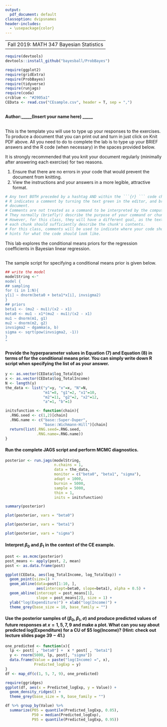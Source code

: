 ```yaml
---
output:
  pdf_document: default
classoption: dvipsnames
header-includes:
  - \usepackage{color}
---
```

----
 Fall 2019: MATH 347 Bayesian Statistics
---

```r
require(devtools)
devtools::install_github("bayesball/ProbBayes")

require(ggplot2)
require(gridExtra)
require(ProbBayes)
require(tidyverse)
require(runjags)
require(coda)
crcblue <- "#2905a1"
CEData <- read.csv("CEsample.csv", header = T, sep = ",")
```
## \textcolor{RoyalBlue}{{Lab 5: Conditional means priors in Bayesian linear regression}}
#### Author:_____(Insert your name here) _____

#### \textcolor{Bittersweet}{Total Grade for Lab 5: /15} 
#### \textcolor{Bittersweet}{Comments (optional)} 

## \textcolor{RoyalBlue}{Template for lab report}
\textbf{Instructions:} This is the template you will use to type up your responses to the exercises. To produce a document that you can print out and turn in just click on Knit PDF above. All you need to do to complete the lab is to type up your BRIEF answers and the R code (when necessary) in the spaces provided below. 

It is strongly recommended that you knit your document regularly (minimally after answering each exercise) for two reasons. 

  1. Ensure that there are no errors in your code that would prevent the document from knitting.
  2. View the instructions and your answers in a more legible, attractive format.


```r
# Any text BOTH preceded by a hashtag AND within the ```{r} ``` code chunk is a comment. 
# R indicates a comment by turning the text green in the editor, and brown in the knitted
# document. 
# Comments are not treated as a command to be interpreted by the computer.
# They normally (briefly!) describe the purpose of your command or chunk in plain English.
# However, for this class, they will have a different goal, as the text above and below 
# each chunk should sufficiently describe the chunk's contents.
# For this class, comments will be used to indicate where your code should go, or to give
# hints for what the code should look like.
```

This lab explores the conditional means priors for the regression coefficients in Bayesian linear regression.

## \textcolor{RoyalBlue}{The conditional means priors in the CE example}
\begin{itemize}
\item The linear relationship:
\begin{eqnarray}
\mu_i=\beta_0+\beta_1x_i.
\end{eqnarray}
\begin{itemize}
    \item Easier to formulate prior opinion about the mean values, $\mu_i$
    \item For predictor value $x_1$, one can construct a Normal prior for the mean value $\mu_1$:
    \begin{eqnarray}
    \mu_1 \sim \textrm{Normal}(m_1,s_1)
    \end{eqnarray}
    \noindent e.g. if $x_1=10$, the mean $\mu_1=\beta_0+\beta_1(1)\sim \textrm{Normal}(8,2)$
    \item Similarly, for predictor value $x_2$, one can construct a Normal prior for the mean value of $\mu_2$:
    \begin{eqnarray}
    \mu_2 \sim \textrm{Normal}(m_2,s_2)
    \end{eqnarray}
    \noindent e.g. if $x_2=12$, the mean $\mu_2=\beta_0+\beta_1(12)\sim \textrm{Normal}(11,2)$
\end{itemize}
\item Assuming independence:
\begin{eqnarray}
\pi(\mu_1,\mu_2)=\pi(\mu_1)\pi(\mu_2)
\end{eqnarray}
\item One can then solve $\beta_0$ and $\beta_1$ in $\mu_i=\beta_0+\beta_1x_i$ given $\mu_1,\mu_2,x_1,x_2$:
\begin{eqnarray}
\beta_1=\frac{\mu_2-\mu_1}{x_2-x_1},
\end{eqnarray}
\begin{eqnarray}
\beta_0=\mu_1-x_1\Big(\frac{\mu_2-\mu_1}{x_2-x_1}\Big).
\end{eqnarray}
\item Currently, we have $x_1=10,x_2=12$, and
\begin{eqnarray}
\mu_1=\beta_0+\beta_1(10)\sim \textrm{Normal}(8,2),
\end{eqnarray}
\begin{eqnarray}
\mu_2=\beta_0+\beta_1(12)\sim \textrm{Normal}(11,2).
\end{eqnarray}
\end{itemize}

## \textcolor{RoyalBlue}{Specifying a conditional means prior in JAGS}
The \texttt{modelString} sample script for specifying a conditional means prior is given below.

```r
## write the model
modelString <-"
model {
## sampling
for (i in 1:N){
y[i] ~ dnorm(beta0 + beta1*x[i], invsigma2)
}
## priors
beta1 <- (mu2 - mu1)/(x2 - x1)
beta0 <- mu1 - x1*(mu2 - mu1)/(x2 - x1)
mu1 ~ dnorm(m1, g1)
mu2 ~ dnorm(m2, g2)
invsigma2 ~ dgamma(a, b)
sigma <- sqrt(pow(invsigma2, -1))
}
"
```

#### \textcolor{RoyalBlue}{Exercise 1:} Provide the hyperparameter values in Equation $(7)$ and Equation $(8)$ in terms of \texttt{the\_data} for the conditional means prior. You can simply write down R script when specifying the list of \texttt{the\_data} as your answer.

```r
y <- as.vector(CEData$log_TotalExp)
x <- as.vector(CEData$log_TotalIncome)
N <- length(y)
the_data <- list("y"=y, "x"=x, "N"=N,
                 "m1"=8, "g1"=2, "x1"=10,
                 "m2"=11, "g2"=2, "x2"=12,
                 "a"=1, "b"=1)

initsfunction <- function(chain){
  .RNG.seed <- c(1,2)[chain]
  .RNG.name <- c("base::Super-Duper",
                 "base::Wichmann-Hill")[chain]
  return(list(.RNG.seed=.RNG.seed,
              .RNG.name=.RNG.name))
}
```


#### \textcolor{Bittersweet}{Grade for Exercise 1: /3} 
#### \textcolor{Bittersweet}{Comments: }

#### \textcolor{RoyalBlue}{Exercise 2:} Run the complete JAGS script and perform MCMC diagnostics.

```r
posterior <- run.jags(modelString,
                      n.chains = 1,
                      data = the_data,
                      monitor = c("beta0", "beta1", "sigma"),
                      adapt = 1000,
                      burnin = 5000,
                      sample = 5000,
                      thin = 1,
                      inits = initsfunction)
```
```r
summary(posterior) 
```
```r
plot(posterior, vars = "beta0")
```

```r
plot(posterior, vars = "beta1")
```

```r
plot(posterior, vars = "sigma")
```


#### \textcolor{Bittersweet}{Grade for Exercise 2: /4} 
#### \textcolor{Bittersweet}{Comments: }

#### \textcolor{RoyalBlue}{Exercise 3:} Interpret $\beta_0$ and $\beta_1$ in the context of the CE example.

```r
post <- as.mcmc(posterior)
post_means <- apply(post, 2, mean)
post <- as.data.frame(post)

ggplot(CEData, aes(log_TotalIncome, log_TotalExp)) +
  geom_point(size=1) +
  geom_abline(data=post[1:10, ],
              aes(intercept=beta0, slope=beta1), alpha = 0.5) +
  geom_abline(intercept = post_means[1],
              slope = post_means[2], size = 1) +
  ylab("log(Expenditure)") + xlab("log(Income)") +
  theme_grey(base_size = 10, base_family = "")
```


#### \textcolor{Bittersweet}{Grade for Exercise 3: /4} 
#### \textcolor{Bittersweet}{Comments: }

#### \textcolor{RoyalBlue}{Exercise 4:} Use the posterior samples of $(\beta_0,\beta_1,\sigma)$ and produce predicted values of future responses at $x=1,5,7,9$ and make a plot. What can you say about predicted log(Expenditure) for a CU of $\$5$ log(Income)? (Hint: check out lecture slides page $39-41$.)

```r

one_predicted <- function(x){
  lp <- post[ , "beta0"] +  x * post[ , "beta1"]
  y <- rnorm(5000, lp, post[, "sigma"])
  data.frame(Value = paste("log(Income) =", x),
             Predicted_logExp = y)
}
df <- map_df(c(1, 5, 7, 9), one_predicted)
```

```r
require(ggridges)
ggplot(df, aes(x = Predicted_logExp, y = Value)) +
  geom_density_ridges() +
  theme_grey(base_size = 9, base_family = "")
```

```r
df %>% group_by(Value) %>%
  summarize(P05 = quantile(Predicted_logExp, 0.05),
            P50 = median(Predicted_logExp),
            P95 = quantile(Predicted_logExp, 0.95))
```


#### \textcolor{Bittersweet}{Grade for Exercise 4: /4} 
#### \textcolor{Bittersweet}{Comments: }